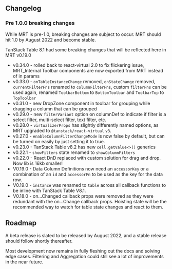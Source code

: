 
<Head>
  <title>Material React Table Docs - Changelog and Roadmap</title>
  <meta
    name="description"
    content="Material React Table Changelog and Roadmap for future development"
  />
</Head>

## Changelog

### Pre 1.0.0 breaking changes

While MRT is pre-1.0, breaking changes are subject to occur. MRT should hit 1.0 by August 2022 and become stable.

TanStack Table 8.1 had some breaking changes that will be reflected here in MRT v0.19.0

- v0.34.0 - rolled back to react-virtual 2.0 to fix flickering issue, MRT_Internal Toolbar components are now exported from MRT instead of in params
- v0.33.0 - `onTableInstanceChange` removed, `onStateChange` removed, `currentFilterFns` renamed to `columnFilterFns`, custom `filterFns` can be used again, renamed `ToolbarBottom` to `BottomToolbar` and `ToolbarTop` to `TopToolbar`
- v0.31.0 - new DropZone component in toolbar for grouping while dragging a column that can be grouped
- v0.29.0 - new `filterVariant` option on columnDef to indicate if filter is a select filter, multi-select filter, text filter, etc.
- v0.28.0 - `virtualizerProps` has slightly differently named options, as MRT upgraded to `@tanstack/react-virtual` `v3`.
- v0.27.0 - `enableColumnFilterChangeMode` is now false by default, but can be turned on easily by just setting it to true.
- v0.23.0 - TanStack Table v8.2 has new `cell.getValue<>()` generics
- v0.22.1 - `showFilters` state renamed to `showColumnFilters`
- v0.22.0 - React DnD replaced with custom solution for drag and drop. Now lib is 16kb smaller!
- V0.19.0 - Data Column Definitions now need an `accessorKey` or a combination of an `id` and `accessorFn` to be used as the key for the data row.
- V0.19.0 - `instance` was renamed to `table` across all callback functions to be inline with TanStack Table V8.1.
- V0.18.0 - on...Changed callback props were removed as they were redundant with the on...Change callback props. Hoisting state will be the recommended way to watch for table state changes and react to them.

## Roadmap

A beta release is slated to be released by August 2022, and a stable release should follow shortly thereafter.

Most development now remains in fully fleshing out the docs and solving edge cases. Filtering and Aggregation could still see a lot of improvements in the near future.
